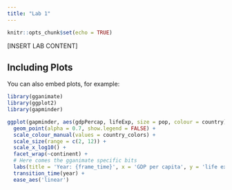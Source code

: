 ```yaml
---
title: "Lab 1"
---
```


```r
knitr::opts_chunk$set(echo = TRUE)
```


[INSERT LAB CONTENT]

## Including Plots

You can also embed plots, for example:

```r
library(gganimate)
library(ggplot2)
library(gapminder)

ggplot(gapminder, aes(gdpPercap, lifeExp, size = pop, colour = country)) +
  geom_point(alpha = 0.7, show.legend = FALSE) +
  scale_colour_manual(values = country_colors) +
  scale_size(range = c(2, 12)) +
  scale_x_log10() +
  facet_wrap(~continent) +
  # Here comes the gganimate specific bits
  labs(title = 'Year: {frame_time}', x = 'GDP per capita', y = 'life expectancy') +
  transition_time(year) +
  ease_aes('linear')
```